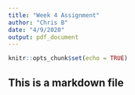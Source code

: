---
title: "Week 4 Assignment"
author: "Chris B"
date: "4/9/2020"
output: pdf_document
---

```{r setup, include=FALSE}
knitr::opts_chunk$set(echo = TRUE)
```

## This is a markdown file







